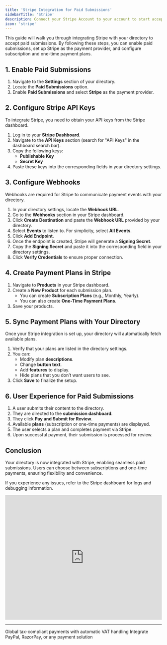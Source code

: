```yaml
---
title: 'Stripe Integration for Paid Submissions'
sidebarTitle: 'Stripe'
description: Connect your Stripe Account to your account to start accepting paid submissions to your site and earn money with your directory.
icon: 'stripe'
---
```


This guide will walk you through integrating Stripe with your directory to accept paid submissions. By following these steps, you can enable paid submissions, set up Stripe as the payment provider, and configure subscription and one-time payment plans.

## 1. Enable Paid Submissions

1. Navigate to the **Settings** section of your directory.
2. Locate the **Paid Submissions** option.
3. Enable **Paid Submissions** and select **Stripe** as the payment provider.

## 2. Configure Stripe API Keys

To integrate Stripe, you need to obtain your API keys from the Stripe dashboard.

1. Log in to your **Stripe Dashboard**.
2. Navigate to the **API Keys** section (search for "API Keys" in the dashboard search bar).
3. Copy the following keys:
   - **Publishable Key**
   - **Secret Key**
4. Paste these keys into the corresponding fields in your directory settings.

## 3. Configure Webhooks

Webhooks are required for Stripe to communicate payment events with your directory.

1. In your directory settings, locate the **Webhook URL**.
2. Go to the **Webhooks** section in your Stripe dashboard.
3. Click **Create Destination** and paste the **Webhook URL** provided by your directory.
4. Select **Events** to listen to. For simplicity, select **All Events**.
5. Click **Add Endpoint**.
6. Once the endpoint is created, Stripe will generate a **Signing Secret**.
7. Copy the **Signing Secret** and paste it into the corresponding field in your directory settings.
8. Click **Verify Credentials** to ensure proper connection.

## 4. Create Payment Plans in Stripe

1. Navigate to **Products** in your Stripe dashboard.
2. Create a **New Product** for each submission plan.
   - You can create **Subscription Plans** (e.g., Monthly, Yearly).
   - You can also create **One-Time Payment Plans**.
3. Save your products.

## 5. Sync Payment Plans with Your Directory

Once your Stripe integration is set up, your directory will automatically fetch available plans.

1. Verify that your plans are listed in the directory settings.
2. You can:
   - Modify plan **descriptions**.
   - Change **button text**.
   - Add **features** to display.
   - Hide plans that you don’t want users to see.
3. Click **Save** to finalize the setup.

## 6. User Experience for Paid Submissions

1. A user submits their content to the directory.
2. They are directed to the **submission dashboard**.
3. They click **Pay and Submit for Review**.
4. Available **plans** (subscription or one-time payments) are displayed.
5. The user selects a plan and completes payment via Stripe.
6. Upon successful payment, their submission is processed for review.

## Conclusion

Your directory is now integrated with Stripe, enabling seamless paid submissions. Users can choose between subscriptions and one-time payments, ensuring flexibility and convenience.

If you experience any issues, refer to the Stripe dashboard for logs and debugging information.


<Frame>
<iframe width="100%" height="400" src="https://www.youtube.com/embed/8d5u-kgkixo?si=Pas6q-Q2JBsK6Jxa" title="YouTube video player" frameborder="0" allow="accelerometer; autoplay; clipboard-write; encrypted-media; gyroscope; picture-in-picture; web-share" referrerpolicy="strict-origin-when-cross-origin" allowfullscreen></iframe>
</Frame>

---

<CardGroup cols={2}>
  <Card
    title="Lemon Squeezy"
    icon="lemon"
    href="/paid-submissions/lemonsqueezy"
  >
    Global tax-compliant payments with automatic VAT handling
  </Card>
  <Card
    title="Custom Payment Provider"
    icon="credit-card"
    href="/paid-submissions/custom-payment"
  >
    Integrate PayPal, RazorPay, or any payment solution
  </Card>
</CardGroup>
